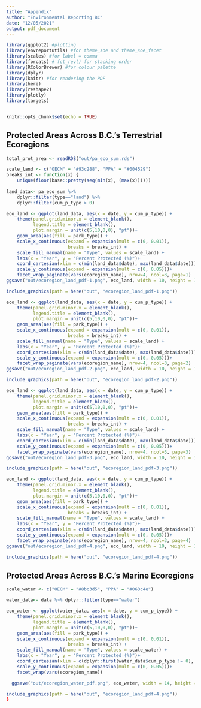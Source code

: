 ```yaml
---
title: "Appendix"
author: "Environmental Reporting BC"
date: "12/05/2021"
output: pdf_document
---
```


```r
library(ggplot2) #plotting
library(envreportutils) #for theme_soe and theme_soe_facet
library(scales) #for label = comma
library(forcats) # fct_rev() for stacking order
library(RColorBrewer) #for colour palette
library(dplyr)
library(knitr) #for rendering the PDF
library(here)
library(reshape2)
library(plotly)
library(targets)


knitr::opts_chunk$set(echo = TRUE)
```

## Protected Areas Across B.C.'s Terrestrial Ecoregions 

\vspace{.8cm}

```r

total_prot_area <- readRDS("out/pa_eco_sum.rds")

scale_land <- c("OECM" = "#93c288", "PPA" = "#004529")
breaks_int <- function(x) {
    unique(floor(base::pretty(seq(min(x), (max(x))))))
    
land_data<- pa_eco_sum %>% 
    dplyr::filter(type=="land") %>% 
    dplyr::filter(cum_p_type > 0)

eco_land <- ggplot(land_data, aes(x = date, y = cum_p_type)) +
    theme(panel.grid.minor.x = element_blank(),
          legend.title = element_blank(),
          plot.margin = unit(c(5,10,0,0), "pt"))+
    geom_area(aes(fill = park_type)) +
    scale_x_continuous(expand = expansion(mult = c(0, 0.01)),
                       breaks = breaks_int) +
    scale_fill_manual(name = "Type", values = scale_land) +
    labs(x = "Year", y = "Percent Protected (%)")+
    coord_cartesian(xlim = c(min(land_data$date), max(land_data$date))) +
    scale_y_continuous(expand = expansion(mult = c(0, 0.05)))+
    facet_wrap_paginate(vars(ecoregion_name), nrow=4, ncol=3, page=1)
ggsave("out/ecoregion_land_pdf-1.png", eco_land, width = 10, height = 11, dpi = 300)

include_graphics(path = here("out", "ecoregion_land_pdf-1.png"))
```

\newpage

```r
eco_land <- ggplot(land_data, aes(x = date, y = cum_p_type)) +
    theme(panel.grid.minor.x = element_blank(),
          legend.title = element_blank(),
          plot.margin = unit(c(5,10,0,0), "pt"))+
    geom_area(aes(fill = park_type)) +
    scale_x_continuous(expand = expansion(mult = c(0, 0.01)),
                       breaks = breaks_int) +
    scale_fill_manual(name = "Type", values = scale_land) +
    labs(x = "Year", y = "Percent Protected (%)")+
    coord_cartesian(xlim = c(min(land_data$date), max(land_data$date))) +
    scale_y_continuous(expand = expansion(mult = c(0, 0.05)))+
    facet_wrap_paginate(vars(ecoregion_name), nrow=4, ncol=3, page=2)
ggsave("out/ecoregion_land_pdf-2.png", eco_land, width = 10, height = 11, dpi = 300)

include_graphics(path = here("out", "ecoregion_land_pdf-2.png"))
```

\newpage

```r
eco_land <- ggplot(land_data, aes(x = date, y = cum_p_type)) +
    theme(panel.grid.minor.x = element_blank(),
          legend.title = element_blank(),
          plot.margin = unit(c(5,10,0,0), "pt"))+
    geom_area(aes(fill = park_type)) +
    scale_x_continuous(expand = expansion(mult = c(0, 0.01)),
                       breaks = breaks_int) +
    scale_fill_manual(name = "Type", values = scale_land) +
    labs(x = "Year", y = "Percent Protected (%)")+
    coord_cartesian(xlim = c(min(land_data$date), max(land_data$date))) +
    scale_y_continuous(expand = expansion(mult = c(0, 0.05)))+
    facet_wrap_paginate(vars(ecoregion_name), nrow=4, ncol=3, page=3)
ggsave("out/ecoregion_land_pdf-3.png", eco_land, width = 10, height = 11, dpi = 300)

include_graphics(path = here("out", "ecoregion_land_pdf-3.png"))
```

\newpage

```r
eco_land <- ggplot(land_data, aes(x = date, y = cum_p_type)) +
    theme(panel.grid.minor.x = element_blank(),
          legend.title = element_blank(),
          plot.margin = unit(c(5,10,0,0), "pt"))+
    geom_area(aes(fill = park_type)) +
    scale_x_continuous(expand = expansion(mult = c(0, 0.01)),
                       breaks = breaks_int) +
    scale_fill_manual(name = "Type", values = scale_land) +
    labs(x = "Year", y = "Percent Protected (%)")+
    coord_cartesian(xlim = c(min(land_data$date), max(land_data$date))) +
    scale_y_continuous(expand = expansion(mult = c(0, 0.05)))+
    facet_wrap_paginate(vars(ecoregion_name), nrow=4, ncol=3, page=4)
ggsave("out/ecoregion_land_pdf-4.png", eco_land, width = 10, height = 11, dpi = 300)

include_graphics(path = here("out", "ecoregion_land_pdf-4.png"))
```

\newpage

## Protected Areas Across B.C.'s Marine Ecoregions 

\vspace{.8cm}

```r

scale_water <- c("OECM" = "#8bc3d5", "PPA" = "#063c4e")

water_data<- data %>% dplyr::filter(type=="water")

eco_water <- ggplot(water_data, aes(x = date, y = cum_p_type)) +
    theme(panel.grid.minor.x = element_blank(),
          legend.title = element_blank(),
          plot.margin = unit(c(5,10,0,0), "pt"))+
    geom_area(aes(fill = park_type)) +
    scale_x_continuous(expand = expansion(mult = c(0, 0.01)),
                       breaks = breaks_int) +
    scale_fill_manual(name = "Type", values = scale_water) +
    labs(x = "Year", y = "Percent Protected (%)")+
    coord_cartesian(xlim = c(dplyr::first(water_data$cum_p_type != 0), max(water_data$date))) +
    scale_y_continuous(expand = expansion(mult = c(0, 0.05)))+
    facet_wrap(vars(ecoregion_name))

  ggsave("out/ecoregion_water_pdf.png", eco_water, width = 14, height = 11, dpi = 300)

include_graphics(path = here("out", "ecoregion_land_pdf-4.png"))
}
```


